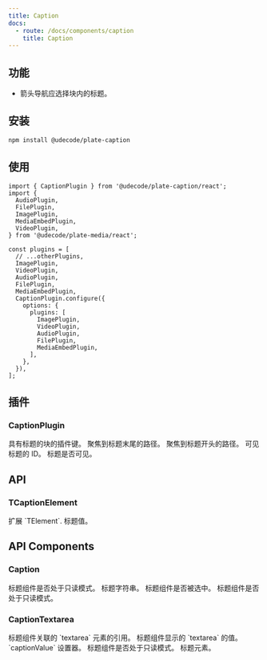 ```yaml
---
title: Caption
docs:
  - route: /docs/components/caption
    title: Caption
---
```


<ComponentPreview name="media-demo" />

<PackageInfo>

## 功能

- 箭头导航应选择块内的标题。

</PackageInfo>

## 安装

```bash
npm install @udecode/plate-caption
```

## 使用

```tsx
import { CaptionPlugin } from '@udecode/plate-caption/react';
import {
  AudioPlugin,
  FilePlugin,
  ImagePlugin,
  MediaEmbedPlugin,
  VideoPlugin,
} from '@udecode/plate-media/react';
```

```tsx
const plugins = [
  // ...otherPlugins,
  ImagePlugin,
  VideoPlugin,
  AudioPlugin,
  FilePlugin,
  MediaEmbedPlugin,
  CaptionPlugin.configure({
    options: {
      plugins: [
        ImagePlugin,
        VideoPlugin,
        AudioPlugin,
        FilePlugin,
        MediaEmbedPlugin,
      ],
    },
  }),
];
```

## 插件

### CaptionPlugin

<APIOptions>
  <APIItem name="plugins" type="string[]" required>
    具有标题的块的插件键。
  </APIItem>
  <APIItem name="focusEndPath" type="Path" optional>
    聚焦到标题末尾的路径。
  </APIItem>
  <APIItem name="focusStartPath" type="Path" optional>
    聚焦到标题开头的路径。
  </APIItem>
  <APIItem name="visibleId" type="string" optional>
    可见标题的 ID。
  </APIItem>
  <APIItem name="isVisible" type="boolean" optional>
    标题是否可见。
  </APIItem>
</APIOptions>

## API

### TCaptionElement

<APIAttributes>
扩展 `TElement`.

<APIItem name="caption" type="TDescendant[]" optional>
标题值。
</APIItem>
</APIAttributes>

## API Components

### Caption

<APIProps>
  <APIItem name="options" type="object" optional>
    <APISubList>
      <APISubListItem parent="options" name="readOnly" type="boolean" optional>
        标题组件是否处于只读模式。
      </APISubListItem>
    </APISubList>
  </APIItem>
  <APIItem name="state" type="object" optional>
    <APISubList>
      <APISubListItem
        parent="state"
        name="captionString"
        type="string"
        optional
      >
        标题字符串。
      </APISubListItem>
      <APISubListItem parent="state" name="selected" type="boolean" optional>
        标题组件是否被选中。
      </APISubListItem>
      <APISubListItem parent="state" name="readOnly" type="boolean" optional>
        标题组件是否处于只读模式。
      </APISubListItem>
    </APISubList>
  </APIItem>
</APIProps>

### CaptionTextarea

<APIProps>
  <APIItem name="state">
    <APISubList>
      <APISubListItem parent="state" name="textareaRef" type="Ref">
        标题组件关联的 `textarea` 元素的引用。
      </APISubListItem>
      <APISubListItem
        parent="state"
        name="captionValue"
        type="TextareaAutosizeProps['value']"
      >
        标题组件显示的 `textarea` 的值。
      </APISubListItem>
      <APISubListItem
        parent="state"
        name="setCaptionValue"
        type="(value: TextareaAutosizeProps['value']) => void"
      >
        `captionValue` 设置器。
      </APISubListItem>
      <APISubListItem parent="state" name="readOnly" type="boolean">
        标题组件是否处于只读模式。
      </APISubListItem>
      <APISubListItem parent="state" name="element" type="TCaptionElement">
        标题元素。
      </APISubListItem>
    </APISubList>
  </APIItem>
</APIProps>